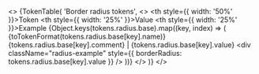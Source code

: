 
<>
  {TokenTable(
    'Border radius tokens',
    <>
      <thead>
        <tr>
          <th style={{ width: '50%' }}>Token</th>
          <th style={{ width: '25%' }}>Value</th>
          <th style={{ width: '25%' }}>Example</th>
        </tr>
      </thead>
      <tbody>
        {Object.keys(tokens.radius.base).map((key, index) => (
          <tr key={index}>
            <td>{toTokenFormat(tokens.radius.base[key].name)}</td>
            <td>
              {tokens.radius.base[key].comment} | {tokens.radius.base[key].value}
            </td>
            <td>
              <div
                className="radius-example"
                style={{ borderRadius: tokens.radius.base[key].value }}
              />
            </td>
          </tr>
        ))}
      </tbody>
    </>
  )}
</>
